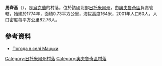 {{orphan|time=2016-06-24T15:55:35+00:00}}
{{unreferenced|time=2016-06-24T15:55:13+00:00}}
{{coord|51|28|56|N|28|23|59|E|scale:30000|display=title}}

'''馬齊基'''（{{lang-uk|Мацьки}}），是[[烏克蘭|烏克蘭]]的村落，位於該國北部[[日托米爾州|日托米爾州]]，由[[奧夫魯奇區|奧夫魯奇區]]負責管轄，始建於1774年，面積0.73平方公里，海拔高度164米，2001年人口60人，人口密度每平方公里82.76人。

==參考資料== 
* [http://weather.in.ua/ua/zhitomirskaja/15274 Погода в селі Мацьки] {{Wayback|url=http://weather.in.ua/ua/zhitomirskaja/15274 |date=20111219161102 }}

{{DEFAULTSORT:Мацьки}}
[[Category:日托米爾州村落|Category:日托米爾州村落]]
[[Category:奧夫魯奇區村落|Category:奧夫魯奇區村落]]


{{烏克蘭小作品}}